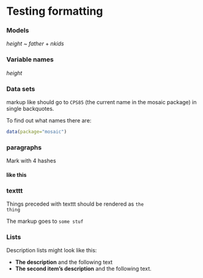 Testing formatting
========================================================

### Models

*height* ~ *father* + *nkids*

### Variable names

*height*

### Data sets

markup like \datasetCPS should go to `CPS85`  (the current name in the mosaic package) in single backquotes.

To find out what names there are:
```r
data(package="mosaic")
```

### paragraphs

Mark with 4 hashes

#### like this

### texttt

Things preceded with texttt should be rendered as <code>the thing</code>

The markup \verb+some stuff+ goes to <code>some stuf</code>

### Lists

Description lists might look like this:

* **The description** and the following text
* **The second item's description** and the following text.